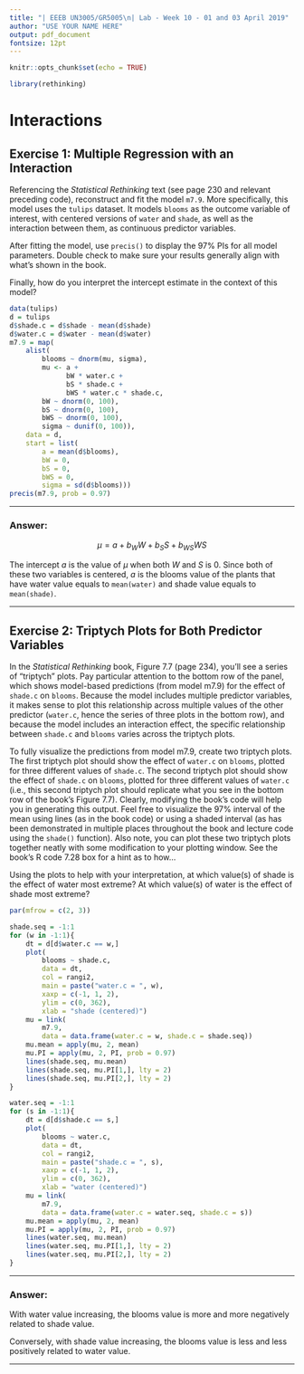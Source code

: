 ---
title: "| EEEB UN3005/GR5005\n| Lab - Week 10 - 01 and 03 April 2019"
author: "USE YOUR NAME HERE"
output: pdf_document
fontsize: 12pt
---

```{r setup, include = FALSE}

knitr::opts_chunk$set(echo = TRUE)

library(rethinking)
```


# Interactions


## Exercise 1: Multiple Regression with an Interaction

Referencing the *Statistical Rethinking* text (see page 230 and relevant preceding code), reconstruct and fit the model `m7.9`. More specifically, this model uses the `tulips` dataset. It models `blooms` as the outcome variable of interest, with centered versions of `water` and `shade`, as well as the interaction between them, as continuous predictor variables.

After fitting the model, use `precis()` to display the 97% PIs for all model parameters. Double check to make sure your results generally align with what's shown in the book.

Finally, how do you interpret the intercept estimate in the context of this model?

```{r}
data(tulips)
d = tulips
d$shade.c = d$shade - mean(d$shade)
d$water.c = d$water - mean(d$water)
m7.9 = map(
    alist(
        blooms ~ dnorm(mu, sigma),
        mu <- a + 
              bW * water.c + 
              bS * shade.c + 
              bWS * water.c * shade.c,
        bW ~ dnorm(0, 100), 
        bS ~ dnorm(0, 100),
        bWS ~ dnorm(0, 100),
        sigma ~ dunif(0, 100)),
    data = d,
    start = list(
        a = mean(d$blooms),
        bW = 0,
        bS = 0,
        bWS = 0,
        sigma = sd(d$blooms)))
precis(m7.9, prob = 0.97)
```

---

### Answer:

$$\mu = a + b_WW + b_SS + b_{WS}WS$$

The intercept $a$ is the value of $\mu$ when both $W\text{ and }S$ is 0. Since both of these two variables is centered, $a$ is the blooms value of the plants that have water value equals to `mean(water)` and shade value equals to `mean(shade)`.

---


## Exercise 2: Triptych Plots for Both Predictor Variables

In the *Statistical Rethinking* book, Figure 7.7 (page 234), you'll see a series of "triptych" plots. Pay particular attention to the bottom row of the panel, which shows model-based predictions (from model m7.9) for the effect of `shade.c` on `blooms`. Because the model includes multiple predictor variables, it makes sense to plot this relationship across multiple values of the other predictor (`water.c`, hence the series of three plots in the bottom row), and because the model includes an interaction effect, the specific relationship between `shade.c` and `blooms` varies across the triptych plots.

To fully visualize the predictions from model m7.9, create two triptych plots. The first triptych plot should show the effect of `water.c` on `blooms`, plotted for three different values of `shade.c`. The second triptych plot should show the effect of `shade.c` on `blooms`, plotted for three different values of `water.c` (i.e., this second triptych plot should replicate what you see in the bottom row of the book's Figure 7.7). Clearly, modifying the book's code will help you in generating this output. Feel free to visualize the 97% interval of the mean using lines (as in the book code) or using a shaded interval (as has been demonstrated in multiple places throughout the book and lecture code using the `shade()` function). Also note, you can plot these two triptych plots together neatly with some modification to your plotting window. See the book's R code 7.28 box for a hint as to how...

Using the plots to help with your interpretation, at which value(s) of shade is the effect of water most extreme? At which value(s) of water is the effect of shade most extreme?
 
```{r, results = 'hide'}
par(mfrow = c(2, 3))

shade.seq = -1:1
for (w in -1:1){
    dt = d[d$water.c == w,]
    plot(
        blooms ~ shade.c, 
        data = dt, 
        col = rangi2,
        main = paste("water.c = ", w),
        xaxp = c(-1, 1, 2),
        ylim = c(0, 362),
        xlab = "shade (centered)")
    mu = link(
        m7.9, 
        data = data.frame(water.c = w, shade.c = shade.seq))
    mu.mean = apply(mu, 2, mean)
    mu.PI = apply(mu, 2, PI, prob = 0.97)
    lines(shade.seq, mu.mean)
    lines(shade.seq, mu.PI[1,], lty = 2)
    lines(shade.seq, mu.PI[2,], lty = 2)
}

water.seq = -1:1
for (s in -1:1){
    dt = d[d$shade.c == s,]
    plot(
        blooms ~ water.c,
        data = dt,
        col = rangi2,
        main = paste("shade.c = ", s),
        xaxp = c(-1, 1, 2),
        ylim = c(0, 362),
        xlab = "water (centered)")
    mu = link(
        m7.9,
        data = data.frame(water.c = water.seq, shade.c = s))
    mu.mean = apply(mu, 2, mean)
    mu.PI = apply(mu, 2, PI, prob = 0.97)
    lines(water.seq, mu.mean)
    lines(water.seq, mu.PI[1,], lty = 2)
    lines(water.seq, mu.PI[2,], lty = 2)
}
```

---

### Answer:

With water value increasing, the blooms value is more and more negatively related to shade value.

Conversely, with shade value increasing, the blooms value is less and less positively related to water value. 

---
